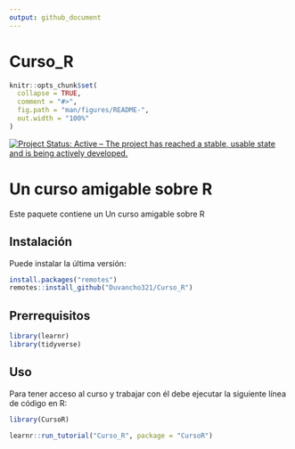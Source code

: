 ```yaml
---
output: github_document
---
```


Curso_R
=====


<!-- README.md is generated from README.Rmd. Please edit that file -->

```r
knitr::opts_chunk$set(
  collapse = TRUE,
  comment = "#>",
  fig.path = "man/figures/README-",
  out.width = "100%"
)
```

[![Project Status: Active – The project has reached a stable, usable state and is being actively developed.](https://www.repostatus.org/badges/latest/active.svg)](https://www.repostatus.org/#active)


# Un curso amigable sobre R

<!-- badges: start -->
<!-- badges: end -->

Este paquete contiene un Un curso amigable sobre R

## Instalación

Puede instalar la última versión:

``` r
install.packages("remotes")
remotes::install_github("Duvancho321/Curso_R")
```

## Prerrequisitos

``` r
library(learnr)
library(tidyverse)
```


## Uso

Para tener acceso al curso y trabajar con él debe ejecutar la siguiente línea de código en R:

``` r
library(CursoR)
```

``` r
learnr::run_tutorial("Curso_R", package = "CursoR")
```

